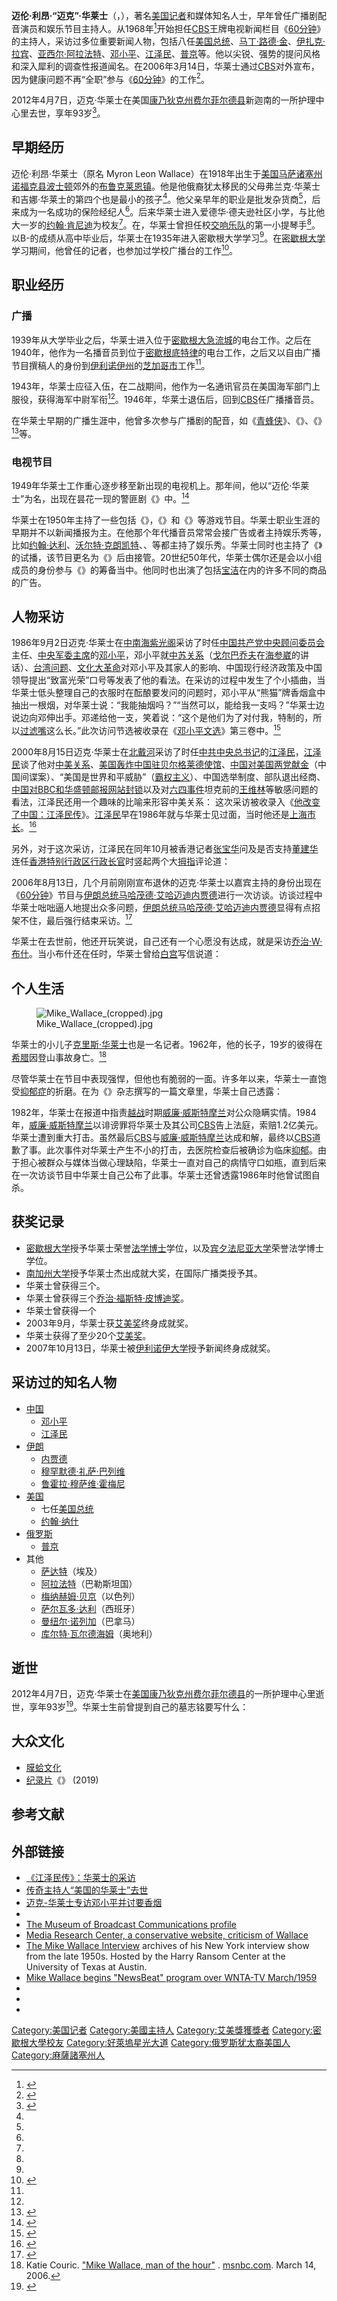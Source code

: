 {{for|现任爱尔兰籍欧洲议会议员|米克·华莱士}}
{{Overlinked|time=2022-04-10T17:49:30+00:00}}
{{expand English}}
{{noteTA
|G1=USState
|1=zh-cn:密歇根大学; zh-tw:密西根大學; zh-hk:密芝根大學;
|2=zh-cn:密歇根; zh-tw:密西根; zh-hk:密芝根;
}}
{{Spoken Wikipedia|Zh-迈克·华莱士.ogg|2017年|3月22日|语音}}
{{Infobox person
| name      = 迈克·华莱士<br>Mike Wallace
| image     = Mike Wallace Interviews 1957 (4).jpg
| caption   = 1957年的华莱士
| birthname = 
| birth_date = {{birth date|1918|5|9}}
| birth_place = {{USA-1912}}[[馬薩諸塞州|馬薩諸塞州]][[布鲁克莱恩_(马萨诸塞州)|布鲁克莱恩]]
| death_date = {{death date and age|2012|4|7|1918|5|9}}
| death_place =  {{USA}}[[康乃迪克州|康乃迪克州]]{{link-en|新迦南|New Canaan, Connecticut}}
| death_cause =
| resting_place =
| nationality = 
| education = 
| alma_mater = [[密歇根大學|密歇根大學]]
| residence = [[康涅狄格州|康涅狄格州]]
| home_town = [[芝加哥|芝加哥]]
| occupation = 记者、游戏节目主持人、演员
| years_active = 1939－2011
| alias = 
| title =
| family =
| spouse = {{marriage|诺玛·卡潘|1940|1948}}<br>{{marriage|巴夫·科布|1949|1954}} (2010年去世)<br>{{marriage|洛林·佩里戈尔|1955|1983}}<br>{{marriage|玛丽·耶茨|1986|2012}}
| children = 彼得·华莱士 (1962年去世)<br>[[克里斯·华莱士|克里斯·华莱士]]
| parents = 弗兰克·华莱士<br>吉娜·沙夫曼·华莱士
| relatives =
| ethnicity =
| religion = 
| salary =
| networth =
| credits = ''[[60分钟|60分钟]]'' (1968－2006; 2008)
| agent =
| URL =
}}
'''迈伦·利昂·“迈克”·华莱士'''（{{lang-en|Myron Leon "Mike" Wallace}}，{{bd|1918年|5月9日|2012年|4月7日|catIdx=Wallace, Mike}}），著名[[美国|美国]][[记者|记者]]和媒体知名人士，早年曾任广播剧配音演员和娱乐节目主持人。从1968年<ref>{{cite book |author = 唐·休伊特 |title = 60分钟：黄金档电视栏目的50年历程 |location = 北京 |publisher = 清华大学出版社 |date = 2004年1月 |pages = 75 }}</ref>开始担任[[CBS|CBS]]王牌电视新闻栏目《[[60分钟|60分钟]]》的主持人，采访过多位重要新闻人物，包括八任[[美国总统|美国总统]]、[[马丁·路德·金|马丁·路德·金]]、[[伊扎克·拉宾|伊扎克·拉宾]]、[[亚西尔·阿拉法特|亚西尔·阿拉法特]]、[[邓小平|邓小平]]、[[江泽民|江泽民]]、[[普京|普京]]等。他以尖锐、强势的提问风格和深入犀利的调查性报道闻名。在2006年3月14日，华莱士通过[[CBS|CBS]]对外宣布，因为健康问题不再“全职”参与《[[60分钟|60分钟]]》的工作<ref name="youandme">{{cite book|author=迈克·华莱士|coauthors=加里·保罗·盖茨|title = 你我之间：迈克·华莱士回忆录（Between You and Me: A Memoir）|location = 北京 |publisher = 中信出版社|isbn=9787508615400|date = 2009-06-01|language=zh-cn}}</ref>{{rp|编者的话}}。

2012年4月7日，迈克·华莱士在美国[[康乃狄克州|康乃狄克州]][[费尔菲尔德县_(康乃狄克州)|费尔菲尔德县]]新迦南的一所护理中心里去世，享年93岁<ref name="newyorktime">{{cite news |title=Mike Wallace, CBS Pioneer of '60 Minutes,' Dies at 93 |newspaper=[[The_New_York_Times|The New York Times]] |date=April 8, 2012 |author=Tim Weiner |accessdate=2014-06-22 |url=http://www.nytimes.com/2012/04/09/business/media/mike-wallace-cbs-pioneer-of-60-minutes-dead-at-93.html?pagewanted=all |language=en |archive-date=2014-04-08 |archive-url=https://web.archive.org/web/20140408104943/http://www.nytimes.com/2012/04/09/business/media/mike-wallace-cbs-pioneer-of-60-minutes-dead-at-93.html?pagewanted=all |dead-url=no }}</ref>。

== 早期经历 ==
迈伦·利昂·华莱士（原名 Myron Leon Wallace）在1918年出生于[[美国|美国]][[马萨诸塞州|马萨诸塞州]][[诺福克县_(马萨诸塞州)|诺福克县]][[波士顿|波士顿]]郊外的[[布鲁克莱恩_(马萨诸塞州)|布鲁克莱恩镇]]。他是他俄裔犹太移民的父母弗兰克·华莱士和吉娜·华莱士的第四个也是最小的孩子<ref name="youandme"/>{{rp|5}}。他父亲早年的职业是批发杂货商<ref name="newyorktime"/>，后来成为一名成功的保险经纪人<ref name="youandme"/>{{rp|5}}。后来华莱士进入爱德华·德夫逊社区小学，与比他大一岁的[[约翰·肯尼迪|约翰·肯尼迪]]为校友<ref name="youandme"/>{{rp|5}}。在{{link-en|布鲁克莱恩高中|Brookline High School}}，华莱士曾担任校[[交响乐队|交响乐队]]的第一小提琴手<ref name="youandme"/>{{rp|5}}。以B-的成绩从高中毕业后，华莱士在1935年进入密歇根大学学习<ref name="newyorktime"/>。在[[密歇根大学|密歇根大学]]学习期间，他曾任{{link-en|密歇根日报|Michigan Daily}}的记者，也参加过学校广播台的工作<ref>{{cite news|author = Adam Rubenfire|coauthors=Peter Shahin and Steve Zoski|title =University alum Mike Wallace, a notoriously tough interviewer, defined an age of broadcast news |publisher = Michigan Daily |date = 2012-04-08|accessdate = 2013-06-22|language=en}}</ref>。

==职业经历==
===广播===
1939年从大学毕业之后，华莱士进入位于[[密歇根|密歇根]][[大急流城|大急流城]]的电台工作。之后在1940年，他作为一名播音员到位于[[密歇根|密歇根]][[底特律|底特律]]的电台工作，之后又以自由广播节目撰稿人的身份到[[伊利诺伊州|伊利诺伊州]]的[[芝加哥市|芝加哥市]]工作<ref name="newyorktime"/>。

1943年，华莱士应征入伍，在二战期间，他作为一名通讯官员在美国海军部门{{link-en|AS-24潜艇供应舰|USS Anthedon (AS-24)}}上服役，获得海军中尉军衔<ref name="newyorktime"/>。1946年，华莱士退伍后，回到[[CBS|CBS]]任广播播音员。

在华莱士早期的广播生涯中，他曾多次参与广播剧的配音，如《[[青蜂侠|青蜂侠]]》、《{{link-en|纸飞机 (节目)|Sky King|纸飞机}}》、《{{link-en|史派克·琼斯秀|Spike Jones}}》<ref>{{cite book|author = John Dunning |title = On the Air: The Encyclopedia of Old-Time Radio|url = https://archive.org/details/onairencyclop00dunn | publisher = Oxford University Press | date = 1998| page = [https://archive.org/details/onairencyclop00dunn/page/482 482]}}</ref>等。

===电视节目===
1949年华莱士工作重心逐步移至新出现的电视机上。那年间，他以“迈伦·华莱士”为名，出现在昙花一现的警匪剧《{{link-en|准备犯罪|Stand By for Crime}}》中。<ref>{{cite book|title=The Complete Directory to Prime Time Network and Cable TV Shows, 1946–present|url=https://archive.org/details/completedirector0000broo_c2t3|year=2003|publisher=Ballantine Books|isbn=0-345-45542-8|page=[https://archive.org/details/completedirector0000broo_c2t3/page/1116 1116]}}</ref>

华莱士在1950年主持了一些包括《{{link-en|大惊喜|The Big Surprise}}》，《{{link-en|老板是谁？|Who's the Boss?}}》和《{{link-en|谁付钱？|Who Pays?}}》等游戏节目。华莱士职业生涯的早期并不以新闻播报为主。在他那个年代播音员常常会接广告或者主持娱乐秀等，比如[[约翰·达利|约翰·达利]]、[[沃尔特·克朗凯特|沃尔特·克朗凯特]]、{{link-en|道格拉斯·爱德华|Douglas Edwards}}、{{link-en|约翰·卡梅隆·史维兹|John Cameron Swayze}}等都主持了娱乐秀。华莱士同时也主持了《{{link-en|只有真理|Nothing but the Truth}}》的试播，该节目更名为《{{link-en|说实话|To Tell the Truth}}》后由{{link-en|柯莱尔|Bud Collyer}}接管。20世纪50年代，华莱士偶尔还是会以小组成员的身份参与《{{link-en|说实话|To Tell the Truth}}》的筹备当中。他同时也出演了包括[[宝洁|宝洁]]在内的许多不同的商品的广告。

==人物采访==
1986年9月2日迈克·华莱士在[[中南海|中南海]][[紫光阁|紫光阁]]采访了时任[[中国共产党中央顾问委员会|中国共产党中央顾问委员会]]主任、[[中国共产党中央军事委员会主席|中央军委主席]]的[[邓小平|邓小平]]，邓小平就[[中苏关系|中苏关系]]（[[戈尔巴乔夫|戈尔巴乔夫]]在[[海参崴|海参崴]]的讲话）、[[台湾问题|台湾问题]]、[[文化大革命|文化大革命]]对邓小平及其家人的影响、中国现行经济政策及中国领导提出“致富光荣”口号等发表了他的看法。在采访的过程中发生了个小插曲，当华莱士低头整理自己的衣服时在酝酿要发问的问题时，邓小平从“熊猫”牌香烟盒中抽出一根烟，对华莱士说：“我能抽烟吗？”“当然可以，能给我一支吗？”华莱士边说边向邓伸出手。邓递给他一支，笑着说：“这个是他们为了对付我，特制的，所以[[过滤嘴|过滤嘴]]这么长。”此次访问节选被收录在《[[邓小平文选|邓小平文选]]》第三卷中。<ref>{{cite news |language =zh-cn |author = |url =http://cpc.people.com.cn/GB/64184/64185/66612/4488750.html |title =答美国记者迈克·华莱士问 |work = |publisher =人民网 |pages = |date = |accessdate = |archive-date =2012-11-04 |archive-url =https://web.archive.org/web/20121104063919/http://cpc.people.com.cn/GB/64184/64185/66612/4488750.html |dead-url =no }}</ref>

2000年8月15日迈克·华莱士在[[北戴河|北戴河]]采访了时任[[中国共产党中央委员会总书记|中共中央总书记]]的[[江泽民|江泽民]]，[[江泽民|江泽民]]谈了他对[[中美关系|中美关系]]、[[五八事件|美国轰炸中国驻贝尔格莱德使馆]]、[[1996年美国竞选财务丑闻|中国对美国两党献金]]（中国间谍案）、“美国是世界和平威胁”（[[霸权主义|霸权主义]]）、中国选举制度、部队退出经商、[[中国网络审查|中国对BBC和华盛顿邮报网站封锁]]以及对[[六四事件|六四事件]]坦克前的[[王维林|王维林]]等敏感问题的看法，江泽民还用一个趣味的比喻来形容中美关系：
{{cquote|当然，这里面也有风风雨雨，有时多云，有时甚至乌云密布，有时也会多云转晴。<ref name="sohunews">{{cite news|title=华莱士自认粗鲁但是公正 最遗憾未能采访小布什|url=http://news.sohu.com/20120410/n340146285.shtml|work=新京报|publisher=搜狐新闻|date=2012-04-10|accessdate=2016-10-30|language=zh-cn|archive-date=2016-08-20|archive-url=https://web.archive.org/web/20160820144838/http://news.sohu.com/20120410/n340146285.shtml|dead-url=no}}</ref>}}
这次采访被收录入《[[他改变了中国：江泽民传|他改变了中国：江泽民传]]》。[[江泽民|江泽民]]早在1986年就与华莱士见过面，当时他还是[[上海市長|上海市长]]。<ref>{{cite news |language = zh-cn |author =  |url = http://book.sina.com.cn/longbook/cha/1110249141_jiangzemin/164.shtml |title = 是不是中国间谍？(1) |work =  |publisher = 新浪读书 |pages =  |date =  |accessdate =  |archive-date = 2008-05-16 |archive-url = https://web.archive.org/web/20080516143317/http://book.sina.com.cn/longbook/cha/1110249141_jiangzemin/164.shtml |dead-url = no }}</ref>

另外，对于这次采访，江泽民在同年10月被香港记者[[张宝华|张宝华]]问及是否支持[[董建華|董建华]]连任[[香港特別行政區行政長官|香港特别行政区行政长官]]时竖起两个大[[拇指|拇指]]评论道：
{{cquote |你们要知道，美国的华莱士，那比你们（指香港记者）不知道高到哪里去了！啊，我跟他谈笑风生。<ref>[http://www.youtube.com/watch?v=CSeKSqC7Ph4 江泽民怒斥香港记者] [[YouTube|YouTube]] {{webarchive|url=https://web.archive.org/web/20101101063534/http://www.youtube.com/watch?v=CSeKSqC7Ph4 |date=2010-11-01 }}</ref>}}

2006年8月13日，几个月前刚刚宣布退休的迈克·华莱士以嘉宾主持的身份出现在《[[60分钟|60分钟]]》节目与[[伊朗总统|伊朗总统]][[马哈茂德·艾哈迈迪内贾德|马哈茂德·艾哈迈迪内贾德]]进行一次访谈。访谈过程中华莱士咄咄逼人地提出众多问题，[[伊朗总统|伊朗总统]][[马哈茂德·艾哈迈迪内贾德|马哈茂德·艾哈迈迪内贾德]]显得有点招架不住，最后强行结束采访。<ref>{{cite news |language = en |author = |url = http://www.cbsnews.com/2100-18560_162-2876169.html |title =A Rare Chat With Mahmoud Ahmadinejad |work =|publisher=CBS |pages =|date =|accessdate =}}</ref>

华莱士在去世前，他还开玩笑说，自己还有一个心愿没有达成，就是采访[[乔治·W·布什|乔治·W·布什]]。当小布什还在任时，华莱士曾给[[白宫|白宫]]写信说道：
{{cquote |在我和下山的太阳一同从这个世界消失之前，请让我有机会采访总统[[乔治·W·布什|乔治·W·布什]]阁下。<ref name="sohunews"/>}}

== 个人生活 ==
[[File:Mike_Wallace_(cropped).jpg|thumb]]

华莱士的小儿子[[克里斯·华莱士|克里斯·华莱士]]也是一名记者。1962年，他的长子，19岁的彼得在[[希腊|希腊]]因登山事故身亡。<ref>Katie Couric. [http://www.msnbc.msn.com/id/10397477/ns/dateline_nbc/t/mike-wallace-man-hour/ "Mike Wallace, man of the hour"] {{Wayback|url=http://www.msnbc.msn.com/id/10397477/ns/dateline_nbc/t/mike-wallace-man-hour/ |date=20120411002808 }}. [[msnbc.com|msnbc.com]]. March 14, 2006.</ref>

尽管华莱士在节目中表现强悍，但他也有脆弱的一面。许多年以来，华莱士一直饱受[[抑郁症|抑郁症]]的折磨。在为《{{link-en|路标 (杂志)|Guideposts|路标}}》杂志撰写的一篇文章里，华莱士自己透露：{{cquote | 就像许多人一样，有时候连续几天我会感觉到抑郁，这使得我不得不异常努力地完成手上的活儿。}}

1982年，华莱士在报道中指责[[越战|越战]]时期[[威廉·威斯特摩兰|威廉·威斯特摩兰]]对公众隐瞒实情。1984年，[[威廉·威斯特摩兰|威廉·威斯特摩兰]]以诽谤罪将华莱士及其公司[[哥伦比亚广播公司|CBS]]告上法庭，索赔1.2亿美元。华莱士遭到重大打击。虽然最后[[哥伦比亚广播公司|CBS]]与[[威廉·威斯特摩兰|威廉·威斯特摩兰]]达成和解，最终以[[哥伦比亚广播公司|CBS]]道歉了事。此次事件对华莱士产生不小的打击，去医院检查后被确诊为临床[[抑郁|抑郁]]。由于担心被群众与媒体当做心理缺陷，华莱士一直对自己的病情守口如瓶，直到后来在一次访谈节目中华莱士自己公布了此事。华莱士还曾透露1986年时他曾试图自杀。

==获奖记录==
*[[密歇根大学|密歇根大学]]授予华莱士荣誉[[法学博士|法学博士]]学位，以及[[賓夕法尼亞大学|宾夕法尼亚大学]]荣誉法学博士学位。
*[[南加州大学|南加州大学]]授予华莱士杰出成就大奖，在国际广播类授予其{{link-en|罗伯特·F·肯尼迪新闻奖|Robert F. Kennedy Journalism Award}}。
*华莱士曾获得三个{{link-en|阿尔弗雷德·I·杜邦-美国哥伦比亚大学奖|Alfred I. duPont–Columbia University Award}}。
*华莱士曾获得三个[[皮博迪奖|乔治·福斯特·皮博迪奖]]。
*华莱士曾获得一个{{link-en|罗伯特·E·舍伍德奖|Robert E. Sherwood Award}}
*2003年9月，华莱士获[[艾美獎|艾美奖]]终身成就奖。
*华莱士获得了至少20个[[艾美奖|艾美奖]]。
*2007年10月13日，华莱士被[[伊利诺伊大学|伊利诺伊大学]]授予新闻终身成就奖。

==采访过的知名人物==
{{refbegin|2}}
*[[中国|中国]]
**[[邓小平|邓小平]]
**[[江泽民|江泽民]]
*[[伊朗|伊朗]]
**[[内贾德|内贾德]]
**[[穆罕默德·礼萨·巴列维|穆罕默德·礼萨·巴列维]]
**[[鲁霍拉·穆萨维·霍梅尼|鲁霍拉·穆萨维·霍梅尼]]
*[[美国|美国]]
**七任[[美国总统|美国总统]]
**[[约翰·纳什|约翰·纳什]]
*[[俄罗斯|俄罗斯]]
**[[普京|普京]]
*其他
**[[萨达特|萨达特]]（埃及）
**[[阿拉法特|阿拉法特]]（巴勒斯坦国）
**[[梅纳赫姆·贝京|梅纳赫姆·贝京]]（以色列）
**[[萨尔瓦多·达利|萨尔瓦多·达利]]（西班牙）
**[[曼纽尔·诺列加|曼纽尔·诺列加]]（巴拿马）
**[[库尔特·瓦尔德海姆|库尔特·瓦尔德海姆]]（奥地利）
{{refend}}

== 逝世 ==
2012年4月7日，迈克·华莱士在[[美国|美国]][[康乃狄克州|康乃狄克州]][[费尔菲尔德县_(康乃狄克州)|费尔菲尔德县]]{{link-en|新迦南|New Canaan, Connecticut}}的一所护理中心里逝世，享年93岁<ref>{{cite news  | language =en  | author =Ashley Hayes  | url =http://edition.cnn.com/2012/04/08/us/obit-mike-wallace/index.html  | title =资深新闻记者迈克·华莱士去世  | work =  | publisher =CNN  | pages =  | date =April 9, 2012  | accessdate =  | archive-date =2012-04-10  | archive-url =https://web.archive.org/web/20120410213542/http://edition.cnn.com/2012/04/08/us/obit-mike-wallace/index.html  | dead-url =no  }}</ref>。华莱士生前曾提到自己的墓志铭要写什么：
{{cquote |我希望写上一句———“'''粗鲁，但是公正'''”，我不需要其他的话。}}

==大众文化==
*[[膜蛤文化|膜蛤文化]]
*[[纪录片|纪录片]]《{{le|麦克·华莱士来了|Mike Wallace Is Here}}》 (2019)

==参考文献==
{{reflist|2}}

==外部链接==
{{commonscat|Mike Wallace (journalist)|Mike Wallace}}
{{refbegin|2}}
*[https://web.archive.org/web/20080410192006/http://news.xinhuanet.com/book/2005-04/07/content_2799251.htm 《江泽民传》：华莱士的采访]
*[http://news.163.com/special/wallace/ 传奇主持人“美国的华莱士”去世]
*[http://v.163.com/zixun/V7M3CBCH5/V7TN40ALI.html 迈克-华莱士专访邓小平并讨要香烟]
*{{IMDb name|908794|Mike Wallace}}
*[http://arquivo.pt/wayback/20090725023707/http://www.museum.tv/archives/etv/W/htmlW/wallacemike/wallacemike.htm The Museum of Broadcast Communications profile]
*[https://web.archive.org/web/20070609233936/http://www.mrc.org/Profiles/wallace/welcome.asp Media Research Center, a conservative website, criticism of Wallace]
*[https://web.archive.org/web/20190211160226/https://www.hrc.utexas.edu/collections/film/holdings/wallace/ The Mike Wallace Interview] archives of his New York interview show from the late 1950s. Hosted by the Harry Ransom Center at the University of Texas at Austin.
*[https://web.archive.org/web/20190119174635/http://mrpopculture.com/files/March%208,%201959.pdf Mike Wallace begins "NewsBeat" program over WNTA-TV March/1959]
* {{NYTtopic|people/w/mike_wallace|Mike Wallace}}
* {{C-SPAN|mikewallace|Mike Wallace}}
* {{Worldcat id|lccn-n81-35566|Mike Wallace}}
{{refend}}

{{Authority control}}
{{DEFAULTSORT:Wallace, Mike}}
[[Category:美国记者|Category:美国记者]]
[[Category:美國主持人|Category:美國主持人]]
[[Category:艾美獎獲獎者|Category:艾美獎獲獎者]]
[[Category:密歇根大學校友|Category:密歇根大學校友]]
[[Category:好萊塢星光大道|Category:好萊塢星光大道]]
[[Category:俄罗斯犹太裔美国人|Category:俄罗斯犹太裔美国人]]
[[Category:麻薩諸塞州人|Category:麻薩諸塞州人]]